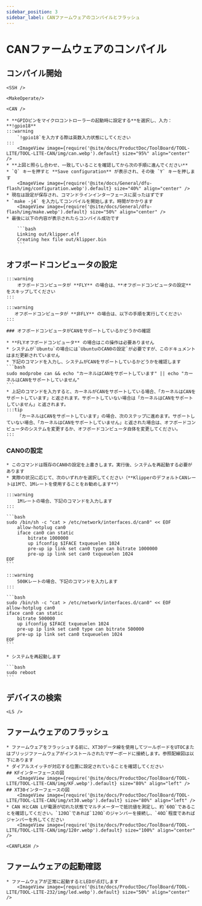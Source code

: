 ```yaml
---
sidebar_position: 3
sidebar_label: CANファームウェアのコンパイルとフラッシュ
---
```




# CANファームウェアのコンパイル

## コンパイル開始

    <SSH />

    <MakeOperate/>

    <CAN />

    * **GPIOピンをマイクロコントローラーの起動時に設定する**を選択し、入力：**!gpio18**
    :::warning
        `!gpio18`を入力する際は英数入力状態にしてください
    :::
        <ImageView image={require('@site/docs/ProductDoc/ToolBoard/TOOL-LITE/TOOL-LITE-CAN/img/can.webp').default} size="95%" align="center" />
    * **上図と照らし合わせ、一致していることを確認してから次の手順に進んでください**
    * `Q` キーを押すと **Save configuration** が表示され、その後 `Y` キーを押します
        <ImageView image={require('@site/docs/General/dfu-flash/img/configuration.webp').default} size="40%" align="center" />
    * 現在は設定が保存され、コマンドラインインターフェースに戻ったはずです
    * `make -j4` を入力してコンパイルを開始します。時間がかかります
        <ImageView image={require('@site/docs/General/dfu-flash/img/make.webp').default} size="50%" align="center" />
    * 最後に以下の内容が表示されたらコンパイル成功です

        ```bash
        Linking out/klipper.elf
        Creating hex file out/klipper.bin
        ```

## オフボードコンピュータの設定
    :::warning
        オフボードコンピュータが **FLY** の場合は、**オフボードコンピュータの設定** をスキップしてください
    :::

    :::warning
       オフボードコンピュータが **非FLY** の場合は、以下の手順を実行してください
    :::

    ### オフボードコンピュータがCANをサポートしているかどうかの確認

    * **FLYオフボードコンピュータ** の場合はこの操作は必要ありません
    * システムが`Ubuntu`の場合には`UbuntuのCAN0の設定`が必要ですが、このドキュメントはまだ更新されていません
    * 下記のコマンドを入力し、システムがCANをサポートしているかどうかを確認します
    ```bash
    sudo modprobe can && echo "カーネルはCANをサポートしています" || echo "カーネルはCANをサポートしていません"
    ```
    * 上記のコマンドを入力すると、カーネルがCANをサポートしている場合、「カーネルはCANをサポートしています」と返されます。サポートしていない場合は「カーネルはCANをサポートしていません」と返されます。
    :::tip
        「カーネルはCANをサポートしています」の場合、次のステップに進めます。サポートしていない場合、「カーネルはCANをサポートしていません」と返された場合は、オフボードコンピュータのシステムを変更するか、オフボードコンピュータ自体を変更してください。
    :::
   
   ### CAN0の設定

    * このコマンドは既存のCAN0の設定を上書きします。実行後、システムを再起動する必要があります
    * 実際の状況に応じて、次のいずれかを選択してください（**KlipperのデフォルトCANレートは1Mで、1Mレートを使用することをお勧めします**）

    :::warning
        1Mレートの場合、下記のコマンドを入力します
    :::

    ```bash
    sudo /bin/sh -c "cat > /etc/network/interfaces.d/can0" << EOF
        allow-hotplug can0
        iface can0 can static
            bitrate 1000000
            up ifconfig $IFACE txqueuelen 1024
            pre-up ip link set can0 type can bitrate 1000000
            pre-up ip link set can0 txqueuelen 1024
    EOF
    ```

    :::warning
        500Kレートの場合、下記のコマンドを入力します
    :::

    ```bash
    sudo /bin/sh -c "cat > /etc/network/interfaces.d/can0" << EOF
    allow-hotplug can0
    iface can0 can static
        bitrate 500000
        up ifconfig $IFACE txqueuelen 1024
        pre-up ip link set can0 type can bitrate 500000
        pre-up ip link set can0 txqueuelen 1024
    EOF
    ```

    * システムを再起動します

    ```bash
    sudo reboot
    ```

## デバイスの検索

    <LS />


## ファームウェアのフラッシュ
    * ファームウェアをフラッシュする前に、XT30データ線を使用してツールボードをUTOCまたはブリッジファームウェアがインストールされたマザーボードに接続します。参照配線図は以下にあります
    * ダイアルスイッチが対応する位置に設定されていることを確認してください
    ## KFインターフェースの図
        <ImageView image={require('@site/docs/ProductDoc/ToolBoard/TOOL-LITE/TOOL-LITE-CAN/img/KF.webp').default} size="80%" align="left" />
    ## XT30インターフェースの図
        <ImageView image={require('@site/docs/ProductDoc/ToolBoard/TOOL-LITE/TOOL-LITE-CAN/img/xt30.webp').default} size="80%" align="left" />
    * CAN HとCAN Lが電源が切れた状態でマルチメーターで抵抗値を測定し、約`60Ω`であることを確認してください。`120Ω`であれば`120Ω`のジャンパーを接続し、`40Ω`程度であればジャンパーを外してください
        <ImageView image={require('@site/docs/ProductDoc/ToolBoard/TOOL-LITE/TOOL-LITE-CAN/img/120r.webp').default} size="100%" align="center" />

    <CANFLASH />

## ファームウェアの起動確認

    * ファームウェアが正常に起動するとLEDが点灯します
        <ImageView image={require('@site/docs/ProductDoc/ToolBoard/TOOL-LITE/TOOL-LITE-232/img/led.webp').default} size="50%" align="center" />
